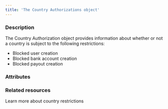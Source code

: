 ```yaml
---
title: 'The Country Authorizations object'
---
```


  
### Description
The Country Authorization object provides information about whether or not a country is subject to the following restrictions:  
- Blocked user creation  
- Blocked bank account creation  
- Blocked payout creation  

### Attributes  

<CountryCode1 />  

<CountryName />  

<Authorization />  

<LastUpdate />

### Related resources

<Card title="Guide" href="/guides/users/country-restrictions">Learn more about country restrictions</Card>
